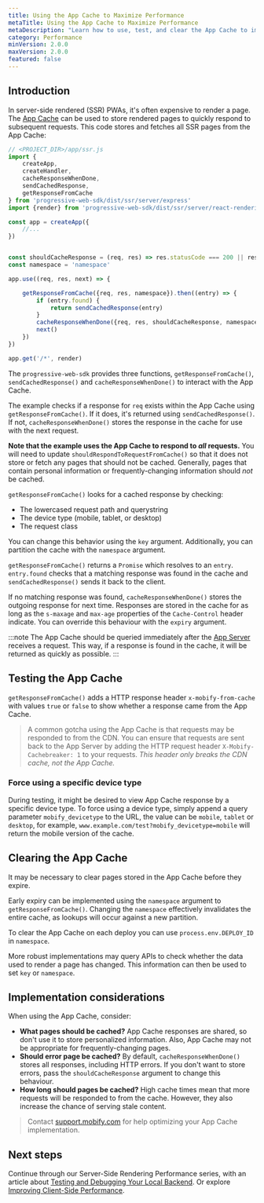 ```yaml
---
title: Using the App Cache to Maximize Performance
metaTitle: Using the App Cache to Maximize Performance
metaDescription: "Learn how to use, test, and clear the App Cache to improve your application's performance."
category: Performance
minVersion: 2.0.0
maxVersion: 2.0.0
featured: false
---
```


## Introduction

In server-side rendered (SSR) PWAs, it's often expensive to render a page. The [App Cache](/get-started/architecture/deployment-infrastructure/#application-cache-app-cache) can be used to store rendered pages to quickly respond to subsequent requests. This code stores and fetches all SSR pages from the App Cache:

```javascript
// <PROJECT_DIR>/app/ssr.js
import {
    createApp,
    createHandler,
    cacheResponseWhenDone,
    sendCachedResponse,
    getResponseFromCache
} from 'progressive-web-sdk/dist/ssr/server/express'
import {render} from 'progressive-web-sdk/dist/ssr/server/react-rendering'

const app = createApp({
    //...
})


const shouldCacheResponse = (req, res) => res.statusCode === 200 || res.statusCode === 304
const namespace = 'namespace'

app.use((req, res, next) => {

    getResponseFromCache({req, res, namespace}).then((entry) => {
        if (entry.found) {
            return sendCachedResponse(entry)
        }
        cacheResponseWhenDone({req, res, shouldCacheResponse, namespace})
        next()
    })
})

app.get('/*', render)
```

The `progressive-web-sdk` provides three functions, `getResponseFromCache()`, `sendCachedResponse()` and `cacheResponseWhenDone()` to interact with the App Cache.

The example checks if a response for `req` exists within the App Cache using `getResponseFromCache()`. If it does, it's returned using `sendCachedResponse()`. If not, `cacheResponseWhenDone()` stores the response in the cache for use with the next request.

**Note that the example uses the App Cache to respond to _all_ requests.** You will need to update `shouldRespondToRequestFromCache()` so that it does not store or fetch any pages that should not be cached. Generally, pages that contain personal information or frequently-changing information should _not_ be cached.

`getResponseFromCache()` looks for a cached response by checking:

-   The lowercased request path and querystring
-   The device type (mobile, tablet, or desktop)
-   The request class

You can change this behavior using the `key` argument. Additionally, you can partition the cache with the `namespace` argument.

`getResponseFromCache()` returns a `Promise` which resolves to an `entry`. `entry.found` checks that a matching response was found in the cache and `sendCachedResponse()` sends it back to the client.

If no matching response was found, `cacheResponseWhenDone()` stores the outgoing response for next time. Responses are stored in the cache for as long as the `s-maxage` and `max-age` properties of the `Cache-Control` header indicate. You can override this behaviour with the `expiry` argument.

:::note
The App Cache should be queried immediately after the [App Server](/get-started/architecture/app-server-overview) receives a request. This way, if a response is found in the cache, it will be returned as quickly as possible.
:::

## Testing the App Cache

`getResponseFromCache()` adds a HTTP response header `x-mobify-from-cache` with values `true` or `false` to show whether a response came from the App Cache.

> A common gotcha using the App Cache is that requests may be responded to from the CDN. You can ensure that requests are sent back to the App Server by adding the HTTP request header `X-Mobify-Cachebreaker: 1` to your requests. _This header only breaks the CDN cache, not the App Cache._

### Force using a specific device type

During testing, it might be desired to view App Cache response by a specific device type. To force using a device type, simply append a query parameter `mobify_devicetype` to the URL, the value can be `mobile`, `tablet` or `desktop`, for example, `www.example.com/test?mobify_devicetype=mobile` will return the mobile version of the cache.

## Clearing the App Cache

It may be necessary to clear pages stored in the App Cache before they expire.

Early expiry can be implemented using the `namespace` argument to `getResponseFromCache()`. Changing the `namespace` effectively invalidates the entire cache, as lookups will occur against a new partition.

To clear the App Cache on each deploy you can use `process.env.DEPLOY_ID` in `namespace`.

More robust implementations may query APIs to check whether the data used to render a page has changed. This information can then be used to set `key` or `namespace`.

## Implementation considerations

When using the App Cache, consider:

-   **What pages should be cached?** App Cache responses are shared, so don't use it to store personalized information. Also, App Cache may not be appropriate for frequently-changing pages.
-   **Should error page be cached?** By default, `cacheResponseWhenDone()` stores all responses, including HTTP errors. If you don't want to store errors, pass the `shouldCacheResponse` argument to change this behaviour.
-   **How long should pages be cached?** High cache times mean that more requests will be responded to from the cache. However, they also increase the chance of serving stale content.

> Contact [support.mobify.com](https://support.mobify.com/support/tickets/new) for help optimizing your App Cache implementation.

## Next steps

Continue through our Server-Side Rendering Performance series, with an article about [Testing and Debugging Your Local Backend](/how-to-guides/categories/server-side-rendering/testing-and-debugging-your-local-backend). Or explore [Improving Client-Side Performance](/how-to-guides/categories/performance/improving-client-side-performance).
